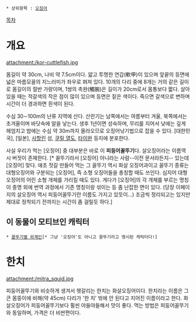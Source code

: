  * 상위항목 : [[오징어]]

[[목차]]

= 개요 =
attachment:/kor-cuttlefish.jpg

몸길이 약 30cm, 나비 약 7.5cm이다. 얇고 투명한 연갑(軟甲)이 있으며 앞끝의 등면에 넓은 마름모꼴의 지느러미가 좌우로 펴져 있다. 10개의 다리 중에 8개는 거의 같은 길이로 몸길이의 절반 가량이며, 1쌍의 촉완(觸腕)은 길이가 20cm로서 몸통보다 짧다. 살아 있을 때는 적갈색의 작은 점이 많이 있으며 등면은 짙은 색이다. 죽으면 갈색으로 변하며 시간이 더 경과하면 흰색이 된다. 

수심 30∼100m의 난류 지역에 산다. 산란기는 남쪽에서는 여름부터 겨울, 북쪽에서는 초겨울이며 바닷속에 알을 낳는다. 생후 1년이면 성숙하며, 무리를 지어서 낮에는 깊게 헤엄치고 밤에는 수심 약 30m까지 올라오므로 오징어낚기법으로 잡을 수 있다. [대한민국], [일본], [[사할린]] 섬, [[쿠릴 열도]], [[타이완]] 등지에 분포한다. 

사실 우리가 먹는 [오징어] 중 대부분은 바로 이 '''피둥어꼴뚜기'''다. 살오징어라는 이름역시 버젓이 존재한다. [* 꼴뚜기라서 [오징어] 아니라는 사람--이전 문서라든지-- 있는데 [오징어] 맞다. 애초 젓갈 만들어 먹는 그 꼴뚜기 역시 화살 오징어과이고 꼴뚜기 종류는 대형오징어와 구분되는 [오징어], 즉 소형 오징어들을 총칭할 때도 쓰인다. 심지어 대형오징어의 어린 소형 개체를 가리킬 때도 있다. 게다가 [오징어]의 각 개체를 부르는 명칭이 종명 외에 번역 과정에서 기존 명칭이랑 섞이는 등 좀 난잡한 면이 있다. (당장 이페이지의 살오징어 역시 피둥어꼴뚜기란 이름도 가지고 있듯이...) 조금씩 정리되고는 있지만 제대로 정착되기 전까지는 시간이 좀 걸릴듯 하다.]

== 이 동물이 모티브인 캐릭터 ==
 * [[꼴뚜기별 외계인]][* 그냥 '오징어'도 아니고 꼴뚜기라고 명시된 캐릭터다!]

= 한치 =
attachment:/mitra_squid.jpg

피둥어꼴뚜기와 비슷하게 생겨서 헷갈리는 한치는 화살오징어이다. 한치라는 이름은 그 큰 몸뚱이에 비해(약 45cm) 다리가 '한 치' 밖에 안 된다고 지어진 이름이라고 한다. 화살오징어가 피둥어꼴뚜기보다 훨씬 야들야들해서 맛이 좋다. 먹는 방법은 피둥어꼴뚜기와 동일하며, 가격은 더 비싼편이다.
